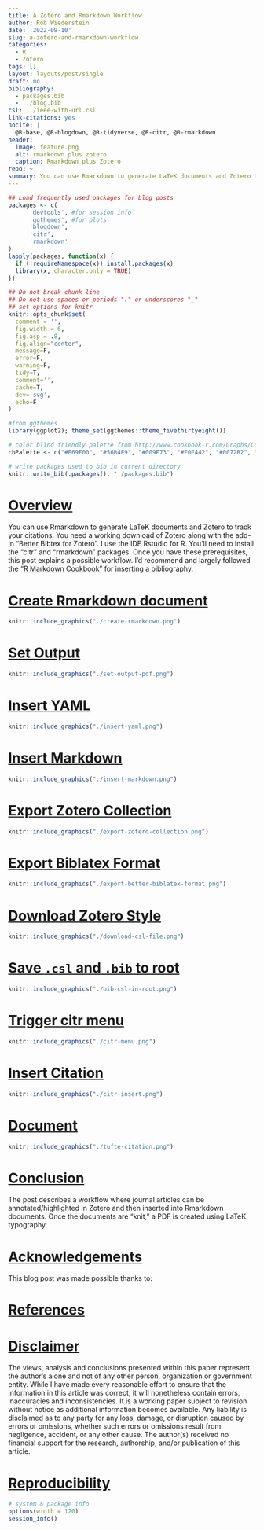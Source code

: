 ```yaml
---
title: A Zotero and Rmarkdown Workflow
author: Rob Wiederstein
date: '2022-09-10'
slug: a-zotero-and-rmarkdown-workflow
categories:
  - R
  - Zotero
tags: []
layout: layouts/post/single
draft: no
bibliography:
  - packages.bib
  - ../blog.bib
csl: ../ieee-with-url.csl
link-citations: yes
nocite: |
  @R-base, @R-blogdown, @R-tidyverse, @R-citr, @R-rmarkdown
header:
  image: feature.png
  alt: rmarkdown plus zotero
  caption: Rmarkdown plus Zotero
repo: ~
summary: You can use Rmarkdown to generate LaTeK documents and Zotero to track your citations.  This post explains a possible workflow.
---
```



```r
## Load frequently used packages for blog posts
packages <- c(
      'devtools', #for session info
      'ggthemes', #for plots
      'blogdown',
      'citr',
      'rmarkdown'
)
lapply(packages, function(x) {
  if (!requireNamespace(x)) install.packages(x)
  library(x, character.only = TRUE)
})
```

```r
## Do not break chunk line
## Do not use spaces or periods "." or underscores "_"
## set options for knitr
knitr::opts_chunk$set(
  comment = '',
  fig.width = 6,
  fig.asp = .8,
  fig.align="center",
  message=F,
  error=F,
  warning=F,
  tidy=T,
  comment='',
  cache=T,
  dev='svg',
  echo=F
)
```

```r
#from ggthemes
library(ggplot2); theme_set(ggthemes::theme_fivethirtyeight())
```

```r
# color blind friendly palette from http://www.cookbook-r.com/Graphs/Colors_(ggplot2)/
cbPalette <- c("#E69F00", "#56B4E9", "#009E73", "#F0E442", "#0072B2", "#D55E00", "#CC79A7", "#000000")
```

```r
# write packages used to bib in current directory
knitr::write_bib(.packages(), "./packages.bib")
```

# [Overview](#overview)

You can use Rmarkdown to generate LaTeK documents and Zotero to track your citations.  You need a working download of Zotero along with the add-in "Better Bibtex for Zotero".  I use the IDE Rstudio for R.  You'll need to install the "citr" and "rmarkdown" packages. Once you have these prerequisites, this post explains a possible workflow. I'd recommend and largely followed the ["R Markdown Cookbook"](https://bookdown.org/yihui/rmarkdown-cookbook/) for inserting a bibliography.



# [Create Rmarkdown document](#create-doc)

```r
knitr::include_graphics("./create-rmarkdown.png")
```

# [Set Output](#set-output)

```r
knitr::include_graphics("./set-output-pdf.png")
```

# [Insert YAML](#insert-yaml)

```r
knitr::include_graphics("./insert-yaml.png")
```

# [Insert Markdown](#insert-md)

```r
knitr::include_graphics("./insert-markdown.png")
```

# [Export Zotero Collection](#export-zotero)

```r
knitr::include_graphics("./export-zotero-collection.png")
```

# [Export Biblatex Format](#export-biblatex)

```r
knitr::include_graphics("./export-better-biblatex-format.png")
```

# [Download Zotero Style](#download-style)

```r
knitr::include_graphics("./download-csl-file.png")
```

# [Save `.csl` and `.bib` to root](#save-csl)

```r
knitr::include_graphics("./bib-csl-in-root.png")
```

# [Trigger citr menu](#include-citation)

```r
knitr::include_graphics("./citr-menu.png")
```

# [Insert Citation](#insert-citation)

```r
knitr::include_graphics("./citr-insert.png")
```

# [Document](#document)

```r
knitr::include_graphics("./tufte-citation.png")
```


# [Conclusion](#conclusion)

The post describes a workflow where journal articles can be annotated/highlighted in Zotero and then inserted into Rmarkdown documents.  Once the documents are "knit," a PDF is created using LaTeK typography.

# [Acknowledgements](#acknowledge)

This blog post was made possible thanks to:

# [References](#reference)

<div id="refs"></div>

# [Disclaimer](#disclaimer)

The views, analysis and conclusions presented within this paper represent the author’s alone and not of any other person, organization or government entity. While I have made every reasonable effort to ensure that the information in this article was correct, it will nonetheless contain errors, inaccuracies and inconsistencies. It is a working paper subject to revision without notice as additional information becomes available. Any liability is disclaimed as to any party for any loss, damage, or disruption caused by errors or omissions, whether such errors or omissions result from negligence, accident, or any other cause. The author(s) received no financial support for the research, authorship, and/or publication of this article.

# [Reproducibility](#reproduce)

```r
# system & package info
options(width = 120)
session_info()
```
